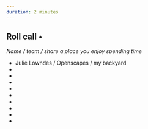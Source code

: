 ```yaml
---
duration: 2 minutes
---
```


## Roll call • 

*Name / team / share a place you enjoy spending time*

- Julie Lowndes / Openscapes / my backyard
-    
-   
-  
- 
-  
-  
-  
- 
-  